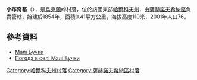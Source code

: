 {{coord|49|0|18|N|35|31|50|E|scale:100000_region:UA|display=title}}

'''小布奇基'''（{{lang-uk|Малі Бучки}}），是[[烏克蘭|烏克蘭]]的村落，位於該國東部[[哈爾科夫州|哈爾科夫州]]，由[[薩赫諾夫希納區|薩赫諾夫希納區]]負責管轄，始建於1854年，面積0.41平方公里，海拔高度110米，2001年人口76。

==參考資料==
*[http://w1.c1.rada.gov.ua/pls/z7502/A005?rdat1=09.01.2009&rf7571=33929 Малі Бучки]{{dead link|date=2017年12月 |bot=InternetArchiveBot |fix-attempted=yes }}
* [http://weather.in.ua/ua/har'kovskaja/14762 Погода в селі Малі Бучки]{{Wayback|url=http://weather.in.ua/ua/har%27kovskaja/14762 |date=20160323025209 }}

{{DEFAULTSORT:Малі Бучки}}
[[Category:哈爾科夫州村落|Category:哈爾科夫州村落]]
[[Category:薩赫諾夫希納區村落|Category:薩赫諾夫希納區村落]]


{{Kharkiv-geo-stub}}